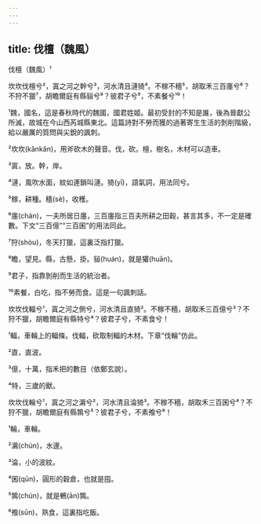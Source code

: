 ```yaml
---
---
---
```

title: 伐檀（魏風）
---




伐檀（魏風）¹

坎坎伐檀兮²，寘之河之幹兮³，河水清且漣猗⁴。不稼不穡⁵，胡取禾三百廛兮⁶？不狩不獵⁷，胡瞻爾庭有縣貆兮⁸？彼君子兮⁹，不素餐兮¹⁰！

¹魏，國名，這是春秋時代的魏國，國君姓姬。最初受封的不知是誰，後為晉獻公所滅，故城在今山西芮城縣東北。這篇詩對不勞而獲的過著寄生生活的剝削階級，給以嚴厲的質問與尖銳的諷刺。

²坎坎(kǎnkǎn)，用斧砍木的聲音。伐，砍。檀，樹名，木材可以造車。

³寘，放。幹，岸。

⁴漣，風吹水面，紋如連鎖叫漣。猗(yī)，語氣詞，用法同兮。

⁵稼，耕種。穡(sè)，收穫。

⁶廛(chán)，一夫所居日廛，三百廛指三百夫所耕之田穀，甚言其多，不一定是確數。下文“三百億”“三百囷”的用法同此。

⁷狩(shòu)，冬天打獵，這裏泛指打獵。

⁸瞻，望見。縣，古懸，掛。貆(huán)，就是獾(huān)。

⁹君子，指靠剝削而生活的統治者。

¹⁰素餐，白吃，指不勞而食。這是一句諷刺話。

坎坎伐輻兮¹，寘之河之側兮，河水清且直猗²。不稼不穡，胡取禾三百億兮³？不狩不獵，胡瞻爾庭有縣特兮⁴？彼君子兮，不素食兮！

¹輻，車輪上的輻條。伐輻，砍取制輻的木材。下章“伐輪”仿此。

²直，直波。

³億，十萬，指禾把的數目（依鄭玄說）。

⁴特，三歲的獸。

坎坎伐輪兮¹，寘之河之漘兮²，河水清且淪猗³。不稼不穡，胡取禾三百囷兮⁴？不狩不獵，胡瞻爾庭有縣鶉兮⁵？彼君子兮，不素飧兮⁶！

¹輪，車輪。

²漘(chún)，水邊。

³淪，小的波紋。

⁴囷(qūn)，圓形的穀倉，也就是囤。

⁵鶉(chún)，就是鵪(ān)鶉。

⁶飧(sūn)，熟食，這裏指吃飯。